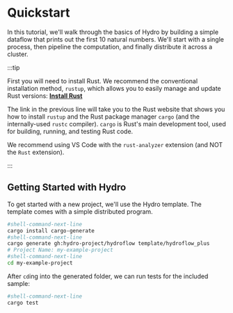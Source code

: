 # Quickstart
In this tutorial, we'll walk through the basics of Hydro by building a simple dataflow that prints out the first 10 natural numbers. We'll start with a single process, then pipeline the computation, and finally distribute it across a cluster.

:::tip

First you will need to install Rust. We recommend the conventional installation
method, `rustup`, which allows you to easily manage and update Rust versions: [**Install Rust**](https://www.rust-lang.org/tools/install)

The link in the previous line will take you to the Rust website that shows you how to
install `rustup` and the Rust package manager `cargo` (and the
internally-used `rustc` compiler). `cargo` is Rust's main development tool,
used for building, running, and testing Rust code.

We recommend using VS Code with the `rust-analyzer` extension (and NOT the
`Rust` extension).

:::

## Getting Started with Hydro
To get started with a new project, we'll use the Hydro template. The template comes with a simple distributed program.

```bash
#shell-command-next-line
cargo install cargo-generate
#shell-command-next-line
cargo generate gh:hydro-project/hydroflow template/hydroflow_plus
# Project Name: my-example-project
#shell-command-next-line
cd my-example-project
```

After `cd`ing into the generated folder, we can run tests for the included sample:
```bash
#shell-command-next-line
cargo test
```
